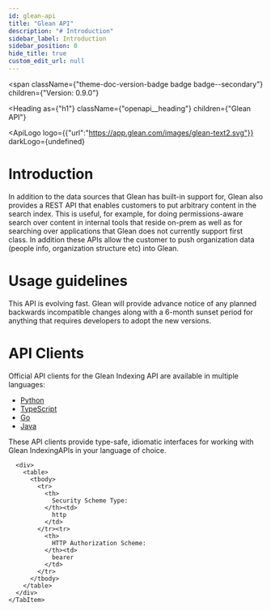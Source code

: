 ```yaml
---
id: glean-api
title: "Glean API"
description: "# Introduction"
sidebar_label: Introduction
sidebar_position: 0
hide_title: true
custom_edit_url: null
---
```



<span
  className={"theme-doc-version-badge badge badge--secondary"}
  children={"Version: 0.9.0"}
>
</span>

<Heading
  as={"h1"}
  className={"openapi__heading"}
  children={"Glean API"}
>
</Heading>

<ApiLogo
  logo={{"url":"https://app.glean.com/images/glean-text2.svg"}}
  darkLogo={undefined}
>
  
</ApiLogo>

# Introduction
In addition to the data sources that Glean has built-in support for, Glean also provides a REST API that enables customers to put arbitrary content in the search index. This is useful, for example, for doing permissions-aware search over content in internal tools that reside on-prem as well as for searching over applications that Glean does not currently support first class. In addition these APIs allow the customer to push organization data (people info, organization structure etc) into Glean.

# Usage guidelines
This API is evolving fast. Glean will provide advance notice of any planned backwards incompatible changes along
with a 6-month sunset period for anything that requires developers to adopt the new versions.

# API Clients
Official API clients for the Glean Indexing API are available in multiple languages:

- [Python](https://github.com/gleanwork/api-client-python)
- [TypeScript](https://github.com/gleanwork/api-client-typescript)
- [Go](https://github.com/gleanwork/api-client-go)
- [Java](https://github.com/gleanwork/api-client-java)

These API clients provide type-safe, idiomatic interfaces for working with Glean IndexingAPIs in your language of choice.


<div
  style={{"marginBottom":"2rem"}}
>
  <Heading
    id={"authentication"}
    as={"h2"}
    className={"openapi-tabs__heading"}
    children={"Authentication"}
  >
  </Heading><SchemaTabs
    className={"openapi-tabs__security-schemes"}
  >
    <TabItem
      label={"HTTP: Bearer Auth"}
      value={"APIToken"}
    >
      
      
      
      
      <div>
        <table>
          <tbody>
            <tr>
              <th>
                Security Scheme Type:
              </th><td>
                http
              </td>
            </tr><tr>
              <th>
                HTTP Authorization Scheme:
              </th><td>
                bearer
              </td>
            </tr>
          </tbody>
        </table>
      </div>
    </TabItem>
  </SchemaTabs>
</div>
      